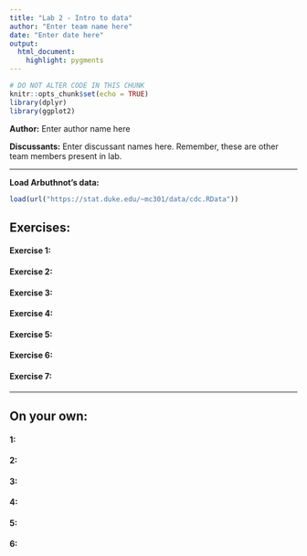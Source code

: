 ```yaml
---
title: "Lab 2 - Intro to data"
author: "Enter team name here"
date: "Enter date here"
output: 
  html_document: 
    highlight: pygments
---
```


```r
# DO NOT ALTER CODE IN THIS CHUNK
knitr::opts_chunk$set(echo = TRUE)
library(dplyr)
library(ggplot2)
```

**Author:** Enter author name here

**Discussants:** Enter discussant names here. Remember, these are other team members present in lab.

* * *

**Load Arbuthnot's data:**
```r
load(url("https://stat.duke.edu/~mc301/data/cdc.RData"))
```

## Exercises:

#### Exercise 1: 


#### Exercise 2: 


#### Exercise 3: 


#### Exercise 4: 


#### Exercise 5: 


#### Exercise 6:


#### Exercise 7:


* * *

## On your own:

#### 1: 


#### 2: 


#### 3: 


#### 4: 


#### 5: 


#### 6:

